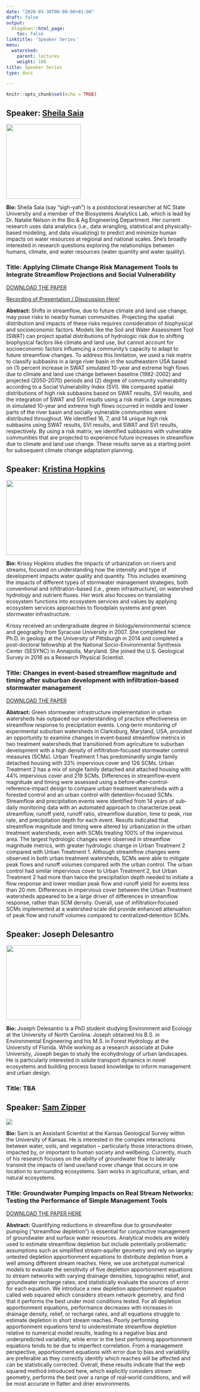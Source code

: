 ```yaml
---
date: "2020-03-30T00:00:00+01:00"
draft: false
output:
  blogdown::html_page:
    toc: false
linktitle: 'Speaker Series'
menu:
  watershed:
    parent: lectures
    weight: 100
title: Speaker Series
type: docs

---
```


```r
knitr::opts_chunk$set(echo = TRUE)
```


## Speaker: [Sheila Saia](https://sheilasaia.rbind.io/#about)

![](/img/sheila.jpg){width='200px'}

**Bio: **Sheila Saia (say "sigh-yah") is a postdoctoral researcher at NC State University and a member of the Biosystems Analytics Lab, which is lead by Dr. Natalie Nelson in the Bio & Ag Engineering Department. Her  current research uses data analytics (i.e., data wrangling, statistical and physically-based modeling, and data visualizing) to predict and minimize human impacts on water resources at regional and national scales. She's broadly interested in research questions exploring the relationships between humans, climate, and water resources (water quantity and water quality).

### Title: Applying Climate Change Risk Management Tools to Integrate Streamflow Projections and Social Vulnerability

[DOWNLOAD THE PAPER](https://drive.google.com/open?id=1g9-8fu0JyzVtWQ4J0fL6ipiZ7kr_3FyV)

[Recording of Presentation / Disucussion Here!](https://unc.zoom.us/rec/play/ucF5c-6g-Do3TNOVuQSDAvZ_W9S6Lais0HRP8voOmBmxBnADNQf1YbcXN7eMl-1zMKw7hQ0ShGQigBfc?continueMode=true)

**Abstract:** Shifts in streamflow, due to future climate and land use change, may pose risks to nearby human communities. Projecting the spatial distribution and impacts of these risks requires consideration of biophysical and socioeconomic factors. Models like the Soil and Water Assessment Tool (SWAT) can project spatial distributions of hydrologic risk due to shifting biophysical factors like climate and land use, but cannot account for socioeconomic factors influencing a community’s capacity to adapt to future streamflow changes. To address this limitation, we used a risk matrix to classify subbasins in a large river basin in the southeastern USA based on (1) percent increase in SWAT simulated 10-year and extreme high flows due to climate and land use change between baseline (1982-2002) and projected (2050-2070) periods and (2) degree of community vulnerability according to a Social Vulnerability Index (SVI). We compared spatial distributions of high risk subbasins based on SWAT results, SVI results, and the integration of SWAT and SVI results using a risk matrix. Large increases in simulated 10-year and extreme high flows occurred in middle and lower parts of the river basin and socially vulnerable communities were distributed throughout. We identified 16, 7, and 14 unique high risk subbasins using SWAT results, SVI results, and SWAT and SVI results, respectively. By using a risk matrix, we identified subbasins with vulnerable communities that are projected to experience future increases in streamflow due to climate and land use change. These results serve as a starting point for subsequent climate change adaptation planning.


## Speaker: [Kristina Hopkins](https://www.usgs.gov/staff-profiles/kristina-hopkins?qt-staff_profile_science_products=0#qt-staff_profile_science_products)

![](/img/KrissyHopkins.jpg){width='200px'}

**Bio: **Krissy Hopkins studies the impacts of urbanization on rivers and streams, focused on understanding how the intensity and type of development impacts water quality and quantity. This includes examining the impacts of different types of stormwater management strategies, both conventional and infiltration-based (i.e., green infrastructure), on watershed hydrology and nutrient fluxes. Her work also focuses on translating ecosystem functions into ecosystem services and values by applying ecosystem services approaches to floodplain systems and green stormwater infrastructure.

Krissy received an undergraduate degree in biology/environmental science and geography from Syracuse University in 2007. She completed her Ph.D. in geology at the University of Pittsburgh in 2014 and completed a post-doctoral fellowship at the National Socio-Environmental Synthesis Center (SESYNC) in Annapolis, Maryland. She joined the U.S. Geological Survey in 2016 as a Research Physical Scientist.

### Title: Changes in event‐based streamflow magnitude and timing after suburban development with infiltration‐based stormwater management

[DOWNLOAD THE PAPER](https://drive.google.com/file/d/1-ucRL8l2pGk3u7Px0E3W6_3rmuRULb8e/view?usp=sharing)

**Abstract:** Green stormwater infrastructure implementation in urban watersheds has outpaced our understanding of practice effectiveness on streamflow response to precipitation events. Long‐term monitoring of experimental suburban watersheds in Clarksburg, Maryland, USA, provided an opportunity to examine changes in event‐based streamflow metrics in two treatment watersheds that transitioned from agriculture to suburban development with a high density of infiltration‐focused stormwater control measures (SCMs). Urban Treatment 1 has predominantly single family detached housing with 33% impervious cover and 126 SCMs. Urban Treatment 2 has a mix of single family detached and attached housing with 44% impervious cover and 219 SCMs. Differences in streamflow‐event magnitude and timing were assessed using a before‐after‐control‐reference‐impact design to compare urban treatment watersheds with a forested control and an urban control with detention‐focused SCMs. Streamflow and precipitation events were identified from 14 years of sub‐daily monitoring data with an automated approach to characterize peak streamflow, runoff yield, runoff ratio, streamflow duration, time to peak, rise rate, and precipitation depth for each event. Results indicated that streamflow magnitude and timing were altered by urbanization in the urban treatment watersheds, even with SCMs treating 100% of the impervious area. The largest hydrologic changes were observed in streamflow magnitude metrics, with greater hydrologic change in Urban Treatment 2 compared with Urban Treatment 1. Although streamflow changes were observed in both urban treatment watersheds, SCMs were able to mitigate peak flows and runoff volumes compared with the urban control. The urban control had similar impervious cover to Urban Treatment 2, but Urban Treatment 2 had more than twice the precipitation depth needed to initiate a flow response and lower median peak flow and runoff yield for events less than 20 mm. Differences in impervious cover between the Urban Treatment watersheds appeared to be a large driver of differences in streamflow response, rather than SCM density. Overall, use of infiltration‐focused SCMs implemented at a watershed‐scale did provide enhanced attenuation of peak flow and runoff volumes compared to centralized‐detention SCMs.

## Speaker: Joseph Delesantro

![](/img/Joseph_Delesantro.png){width='200px'}

**Bio: **Joseph Delesantro is a PhD student studying Environment and Ecology at the University of North Carolina. Joseph obtained his B.S. in Environmental Engineering and his M.S. in Forest Hydrology at the University of Florida. While working as a research associate at Duke University, Joseph began to study the ecohydrology of urban landscapes. He is particularly interested in solute transport dynamics in novel ecosystems and building process based knowledge to inform management and urban design.

### Title: TBA


## Speaker: [Sam Zipper](https://www.samzipper.com/)

![](/img/SamZipper.png)

**Bio: **Sam is an Assistant Scientist at the Kansas Geological Survey within the University of Kansas. He is interested in the complex interactions between water, soils, and vegetation – particularly those interactions driven, impacted by, or important to human society and wellbeing. Currently, much of his research focuses on the ability of groundwater flow to laterally transmit the impacts of land use/land cover change that occurs in one location to surrounding ecosystems. Sam works in agricultural, urban, and natural ecosystems.

### Title: Groundwater Pumping Impacts on Real Stream Networks: Testing the Performance of Simple Management Tools

[DOWNLOAD THE PAPER HERE](https://agupubs.onlinelibrary.wiley.com/doi/epdf/10.1029/2018WR022707)

**Abstract:** Quantifying reductions in streamflow due to groundwater pumping (“streamflow depletion”) is essential for conjunctive management of groundwater and surface water resources. Analytical models are widely used to estimate streamflow depletion but include potentially problematic assumptions such as simplified stream‐aquifer geometry and rely on largely untested depletion apportionment equations to distribute depletion from a well among different stream reaches. Here, we use archetypal numerical models to evaluate the sensitivity of five depletion apportionment equations to stream networks with varying drainage densities, topographic relief, and groundwater recharge rates; and statistically evaluate the sources of error for each equation. We introduce a new depletion apportionment equation called web squared which considers stream network geometry, and find that it performs the best under most conditions tested. For all depletion apportionment equations, performance decreases with increases in drainage density, relief, or recharge rates, and all equations struggle to estimate depletion in short stream reaches. Poorly performing apportionment equations tend to underestimate streamflow depletion relative to numerical model results, leading to a negative bias and underpredicted variability, while error in the best performing apportionment equations tends to be due to imperfect correlation. From a management perspective, apportionment equations with error due to bias and variability are preferable as they correctly identify which reaches will be affected and can be statistically corrected. Overall, these results indicate that the web squared method introduced here, which explicitly considers stream geometry, performs the best over a range of real‐world conditions, and will be most accurate in flatter and drier environments.